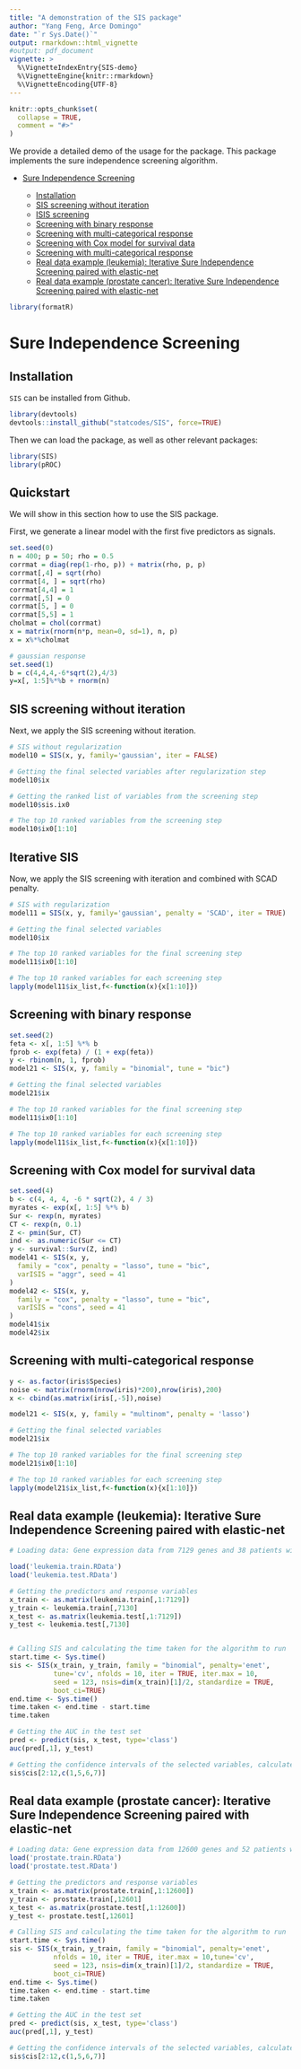 ```yaml
---
title: "A demonstration of the SIS package"
author: "Yang Feng, Arce Domingo"
date: "`r Sys.Date()`"
output: rmarkdown::html_vignette
#output: pdf_document
vignette: >
  %\VignetteIndexEntry{SIS-demo}
  %\VignetteEngine{knitr::rmarkdown}
  %\VignetteEncoding{UTF-8}
---
```


```r
knitr::opts_chunk$set(
  collapse = TRUE,
  comment = "#>"
)
```


We provide a detailed demo of the usage for the \verb+SIS+ package. This package implements the sure independence screening algorithm.


* [Sure Independence Screening](#sis)

  + [Installation](#install)
  + [SIS screening without iteration](#SIS)
  + [ISIS screening](#ISIS)
  + [Screening with binary response](#SIS-binary)
  + [Screening with multi-categorical response](#SIS-multinom)
  + [Screening with Cox model for survival data](#SIS-cox)
  + [Screening with multi-categorical response](#SIS-multinom)
  + [Real data example (leukemia): Iterative Sure Independence Screening paired with elastic-net](#ISIS-enet-leukemia)
  + [Real data example (prostate cancer): Iterative Sure Independence Screening paired with elastic-net](#ISIS-enet-prostate)

```r
library(formatR)
```
# Sure Independence Screening{#sis}


## Installation{#install}
`SIS` can be installed from Github. 
```r
library(devtools)
devtools::install_github("statcodes/SIS", force=TRUE)
```
Then we can load the package, as well as other relevant packages:
```r
library(SIS)
library(pROC)
```


<a id="sis"></a>

## Quickstart{#fit}
We will show in this section how to use the SIS package. 

First, we generate a linear model with the first five predictors as signals. 
```r
set.seed(0)
n = 400; p = 50; rho = 0.5
corrmat = diag(rep(1-rho, p)) + matrix(rho, p, p)
corrmat[,4] = sqrt(rho)
corrmat[4, ] = sqrt(rho)
corrmat[4,4] = 1
corrmat[,5] = 0
corrmat[5, ] = 0
corrmat[5,5] = 1
cholmat = chol(corrmat)
x = matrix(rnorm(n*p, mean=0, sd=1), n, p)
x = x%*%cholmat

# gaussian response 
set.seed(1)
b = c(4,4,4,-6*sqrt(2),4/3)
y=x[, 1:5]%*%b + rnorm(n)
```

## SIS screening without iteration{#SIS}
Next, we apply the SIS screening without iteration. 
```r
# SIS without regularization
model10 = SIS(x, y, family='gaussian', iter = FALSE)

# Getting the final selected variables after regularization step
model10$ix

# Getting the ranked list of variables from the screening step
model10$sis.ix0

# The top 10 ranked variables from the screening step
model10$ix0[1:10]
```

## Iterative SIS {#ISIS}
Now, we apply the SIS screening with iteration and combined with SCAD penalty. 
```r
# SIS with regularization
model11 = SIS(x, y, family='gaussian', penalty = 'SCAD', iter = TRUE)

# Getting the final selected variables
model10$ix

# The top 10 ranked variables for the final screening step
model11$ix0[1:10]

# The top 10 ranked variables for each screening step
lapply(model11$ix_list,f<-function(x){x[1:10]})
```

## Screening with binary response{#SIS-binary}
```r
set.seed(2)
feta <- x[, 1:5] %*% b
fprob <- exp(feta) / (1 + exp(feta))
y <- rbinom(n, 1, fprob)
model21 <- SIS(x, y, family = "binomial", tune = "bic")

# Getting the final selected variables
model21$ix

# The top 10 ranked variables for the final screening step
model11$ix0[1:10]

# The top 10 ranked variables for each screening step
lapply(model11$ix_list,f<-function(x){x[1:10]})
```

## Screening with Cox model for survival data{#SIS-cox}

```r
set.seed(4)
b <- c(4, 4, 4, -6 * sqrt(2), 4 / 3)
myrates <- exp(x[, 1:5] %*% b)
Sur <- rexp(n, myrates)
CT <- rexp(n, 0.1)
Z <- pmin(Sur, CT)
ind <- as.numeric(Sur <= CT)
y <- survival::Surv(Z, ind)
model41 <- SIS(x, y,
  family = "cox", penalty = "lasso", tune = "bic",
  varISIS = "aggr", seed = 41
)
model42 <- SIS(x, y,
  family = "cox", penalty = "lasso", tune = "bic",
  varISIS = "cons", seed = 41
)
model41$ix
model42$ix
```



## Screening with multi-categorical response{#SIS-multinom}
```r
y <- as.factor(iris$Species)
noise <- matrix(rnorm(nrow(iris)*200),nrow(iris),200)
x <- cbind(as.matrix(iris[,-5]),noise)

model21 <- SIS(x, y, family = "multinom", penalty = 'lasso')

# Getting the final selected variables
model21$ix

# The top 10 ranked variables for the final screening step
model21$ix0[1:10]

# The top 10 ranked variables for each screening step
lapply(model21$ix_list,f<-function(x){x[1:10]})
```


## Real data example (leukemia): Iterative Sure Independence Screening paired with elastic-net{#ISIS-enet-leukemia}
```r
# Loading data: Gene expression data from 7129 genes and 38 patients with acute leukemias (27 in class acute lymphoblastic leukemia and 11 in class acute myeloid leukemia) from the microarray study of Golub et al. (1999). These data can be found in: http://wwwprod.broadinstitute.org/cgi-bin/cancer/datasets.cgi 

load('leukemia.train.RData')
load('leukemia.test.RData')

# Getting the predictors and response variables
x_train <- as.matrix(leukemia.train[,1:7129])
y_train <- leukemia.train[,7130]
x_test <- as.matrix(leukemia.test[,1:7129])
y_test <- leukemia.test[,7130]


# Calling SIS and calculating the time taken for the algorithm to run
start.time <- Sys.time()
sis <- SIS(x_train, y_train, family = "binomial", penalty='enet',
           tune='cv', nfolds = 10, iter = TRUE, iter.max = 10,
           seed = 123, nsis=dim(x_train)[1]/2, standardize = TRUE,
           boot_ci=TRUE)
end.time <- Sys.time()
time.taken <- end.time - start.time
time.taken
```

```r
# Getting the AUC in the test set
pred <- predict(sis, x_test, type='class')
auc(pred[,1], y_test)

# Getting the confidence intervals of the selected variables, calculated using bootstrap
sis$cis[2:12,c(1,5,6,7)]
```

## Real data example (prostate cancer): Iterative Sure Independence Screening paired with elastic-net{#ISIS-enet}
```r
# Loading data: Gene expression data from 12600 genes and 52 patients with prostate tumors and 50 normal specimens from the microarray study of Singh et al. (2002). These data can be found in: \source{http://wwwprod.broadinstitute.org/cgi-bin/cancer/datasets.cgi} 
load('prostate.train.RData')
load('prostate.test.RData')

# Getting the predictors and response variables
x_train <- as.matrix(prostate.train[,1:12600])
y_train <- prostate.train[,12601]
x_test <- as.matrix(prostate.test[,1:12600])
y_test <- prostate.test[,12601]

# Calling SIS and calculating the time taken for the algorithm to run
start.time <- Sys.time()
sis <- SIS(x_train, y_train, family = "binomial", penalty='enet',
           nfolds = 10, iter = TRUE, iter.max = 10,tune='cv', 
           seed = 123, nsis=dim(x_train)[1]/2, standardize = TRUE,
           boot_ci=TRUE)
end.time <- Sys.time()
time.taken <- end.time - start.time
time.taken
```

```r
# Getting the AUC in the test set
pred <- predict(sis, x_test, type='class')
auc(pred[,1], y_test)

# Getting the confidence intervals of the selected variables, calculated using bootstrap
sis$cis[2:12,c(1,5,6,7)]
```
